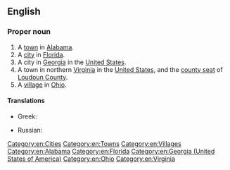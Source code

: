 ==English==

===Proper noun===
{{wikipedia|Leesburg, Virginia}}
{{en-proper noun}}

# A [[town]] in [[Alabama]].
# A [[city]] in [[Florida]].
# A city in [[Georgia]] in the [[United States]].
# A town in northern [[Virginia]] in the [[United States]], and the [[county seat]] of [[Loudoun County]].
# A [[village]] in [[Ohio]].

====Translations====
{{trans-top|city}}
* Greek: {{t|el|Λήζμπουργκ}}
{{trans-mid}}
* Russian: {{t|ru|Лисбу́рг|m}}
{{trans-bottom}}

[[Category:en:Cities]]
[[Category:en:Towns]]
[[Category:en:Villages]]
[[Category:en:Alabama]]
[[Category:en:Florida]]
[[Category:en:Georgia (United States of America)]]
[[Category:en:Ohio]]
[[Category:en:Virginia]]